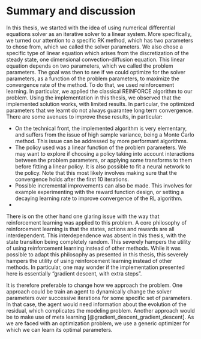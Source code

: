 # Summary and discussion

In this thesis, we started  with the idea of using numerical differential equations solver as an iterative solver to a linear system. More specifically, we turned our attention to a specific RK  method, which has two parameters to chose from, which we called the solver parameters. We also chose a specific type of linear equation which arises from the discretization of the steady state, one dimensional convection-diffusion equation. This linear equation depends on two parameters, which we called the problem parameters. The goal was then to see if we could optimize for the solver parameters, as a function of the problem parameters, to maximize the convergence rate of the method. To do that, we used reinforcement learning. In particular, we applied the classical REINFORCE algorithm to our problem. Using the implementation in this thesis, we observed that the implemented solution works, with limited results. In particular, the optimized parameters that we learnt do not always guarantee long term convergence. There are some avenues to improve these results, in particular: 

- On the technical front, the implemented algorithm is very elementary, and suffers from the issue of high sample variance, being a Monte Carlo method. This issue can be addressed by more performant algorithms.
- The policy used was a linear function of the problem parameters. We may want to explore if choosing a policy taking into account interactions between the problem parameters, or applying some transforms to them before fitting a linear policy. It is also possible to fit a neural network to the policy. Note that this most likely involves making sure that the convergence holds after the first 10 iterations.
- Possible incremental improvements can also be made. This involves for example experimenting with the reward function design, or setting a decaying learning rate to improve convergence of the RL algorithm.
-  

There is on the other hand one glaring issue with the way that reinforcement learning was applied to this problem. A core philosophy of reinforcement learning is that the states, actions and rewards are all interdependent. This interdependence was absent in this thesis, with the state transition being completely random. This severely hampers the utility of using reinforcement learning instead of other methods. While it was possible to adapt this philosophy as presented in this thesis, this severely hampers the utility of using reinforcement learning instead of other methods. In particular, one may wonder if the implementation presented here is essentially "gradient descent, with extra steps". 

It is therefore preferable to change how we approach the problem. One approach could be train an agent to dynamically change the solver parameters over successive iterations for some specific set of parameters. In that case, the agent would need information about the evolution of the residual, which complicates the modeling problem. Another approach would be to make use of meta learning [@gradient_descent_gradient_descent]. As we are faced with an optimization problem, we use a generic optimizer for which we can learn its optimal parameters. 

